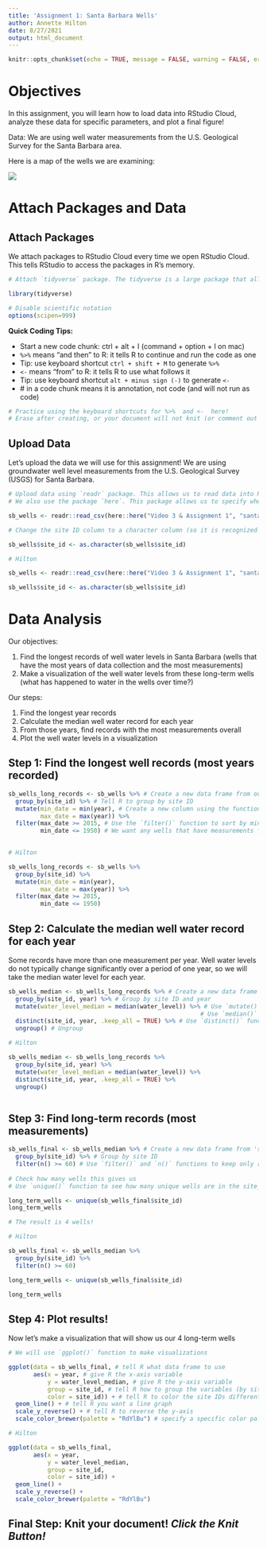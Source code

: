 ```yaml
---
title: 'Assignment 1: Santa Barbara Wells'
author: Annette Hilton 
date: 8/27/2021 
output: html_document
---
```


```r
knitr::opts_chunk$set(echo = TRUE, message = FALSE, warning = FALSE, error = FALSE)
```
# Objectives 

In this assignment, you will learn how to load data into RStudio Cloud, analyze these data for specific parameters, and plot a final figure! 

Data: We are using well water measurements from the U.S. Geological Survey for the Santa Barbara area. 

Here is a map of the wells we are examining: 

![](map_sb_gw.png)


# Attach Packages and Data 

## Attach Packages 

We attach packages to RStudio Cloud every time we open RStudio Cloud. This tells RStudio to access the packages in R's memory. 

```r
# Attach `tidyverse` package. The tidyverse is a large package that allows you to do a lot of cool stuff in RStudio! 

library(tidyverse)

# Disable scientific notation 
options(scipen=999)

```

**Quick Coding Tips:** 

- Start a new code chunk: ctrl + alt + I (command + option + I on mac) 
- ` %>% ` means "and then" to R: it tells R to continue and run the code as one 
- Tip: use keyboard shortcut `ctrl + shift + M` to generate ` %>% ` 
- ` <- ` means "from" to R: it tells R to use what follows it 
- Tip: use keyboard shortcut ` alt + minus sign (-) ` to generate ` <- ` 
- \# in a code chunk means it is annotation, not code (and will not run as code)

```r
# Practice using the keyboard shortcuts for %>%  and <-  here! 
# Erase after creating, or your document will not knit (or comment out using ctrl + shift + c) 


```

## Upload Data 

Let's upload the data we will use for this assignment! We are using groundwater well level measurements from the U.S. Geological Survey (USGS) for Santa Barbara. 

```r

# Upload data using `readr` package. This allows us to read data into RStudio. 
# We also use the package `here`. This package allows us to specify where R should look for the file (how to navigate folders). 

sb_wells <- readr::read_csv(here::here("Video 3 & Assignment 1", "santa_barbara_wells.txt"))

# Change the site ID column to a character column (so it is recognized as a name, not numbers) using the `as.character()` function 

sb_wells$site_id <- as.character(sb_wells$site_id)

```

```r
# Hilton  

sb_wells <- readr::read_csv(here::here("Video 3 & Assignment 1", "santa_barbara_wells.txt"))

sb_wells$site_id <- as.character(sb_wells$site_id)


```

# Data Analysis 

Our objectives: 

1. Find the longest records of well water levels in Santa Barbara (wells that have the most years of data collection and the most measurements) 
2. Make a visualization of the well water levels from these long-term wells (what has happened to water in the wells over time?)

Our steps: 

1. Find the longest year records 
2. Calculate the median well water record for each year 
3. From those years, find records with the most measurements overall 
4. Plot the well water levels in a visualization

## Step 1: Find the longest well records (most years recorded) 

```r

sb_wells_long_records <- sb_wells %>% # Create a new data frame from our original data file 
  group_by(site_id) %>% # Tell R to group by site ID 
  mutate(min_date = min(year), # Create a new column using the function `mutate()`: for minimum and maximum years 
         max_date = max(year)) %>% 
  filter(max_date >= 2015, # Use the `filter()` function to sort by minimum and maximum years for each site ID (well)
         min_date <= 1950) # We want any wells that have measurements from 1950 or before, and 2015 or later (long term) 
  
```

```r
# Hilton 

sb_wells_long_records <- sb_wells %>% 
  group_by(site_id) %>% 
  mutate(min_date = min(year),
         max_date = max(year)) %>% 
  filter(max_date >= 2015, 
         min_date <= 1950) 

```

## Step 2: Calculate the median well water record for each year 

Some records have more than one measurement per year. Well water levels do not typically change significantly over a period of one year, so we will take the median water level for each year. 

```r

sb_wells_median <- sb_wells_long_records %>% # Create a new data frame from 'sb_wells_long_records' 
  group_by(site_id, year) %>% # Group by site ID and year
  mutate(water_level_median = median(water_level)) %>% # Use `mutate()` to create a new column for median water level
                                                      # Use `median()` function to calculate median 
  distinct(site_id, year, .keep_all = TRUE) %>% # Use `distinct()` function to keep only one row for each year, each site ID 
  ungroup() # Ungroup 

```

```r
# Hilton 

sb_wells_median <- sb_wells_long_records %>% 
  group_by(site_id, year) %>% 
  mutate(water_level_median = median(water_level)) %>% 
  distinct(site_id, year, .keep_all = TRUE) %>% 
  ungroup() 



```

## Step 3: Find long-term records (most measurements)

```r
sb_wells_final <- sb_wells_median %>% # Create a new data frame from 'sb_wells_median' 
  group_by(site_id) %>% # Group by site ID 
  filter(n() >= 60) # Use `filter()` and `n()` functions to keep only records that have more than 60 measurements (60 years at least) 
  
# Check how many wells this gives us 
# Use `unique()` function to see how many unique wells are in the site_id column 

long_term_wells <- unique(sb_wells_final$site_id)
long_term_wells

# The result is 4 wells! 

```

```r
# Hilton 

sb_wells_final <- sb_wells_median %>% 
  group_by(site_id) %>% 
  filter(n() >= 60)

long_term_wells <- unique(sb_wells_final$site_id)

long_term_wells


```


## Step 4: Plot results! 

Now let's make a visualization that will show us our 4 long-term wells 

```r
# We will use `ggplot()` function to make visualizations 

ggplot(data = sb_wells_final, # tell R what data frame to use 
       aes(x = year, # give R the x-axis variable 
           y = water_level_median, # give R the y-axis variable 
           group = site_id, # tell R how to group the variables (by site ID)
           color = site_id)) + # tell R to color the site IDs differently 
  geom_line() + # tell R you want a line graph 
  scale_y_reverse() + # tell R to reverse the y-axis 
  scale_color_brewer(palette = "RdYlBu") # specify a specific color palette 

```


```r
# Hilton 

ggplot(data = sb_wells_final, 
       aes(x = year, 
           y = water_level_median, 
           group = site_id, 
           color = site_id)) + 
  geom_line() +
  scale_y_reverse() + 
  scale_color_brewer(palette = "RdYlBu")


```



## Final Step: Knit your document! *Click the Knit Button!* 

